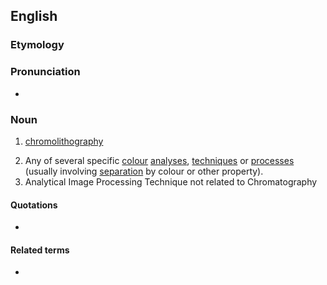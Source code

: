 ==English==

===Etymology===
{{confix|en|chromo|graphy}}

===Pronunciation===
* {{rhymes|en|ɒɡɹəfi}}

===Noun===
{{en-noun|~}}

# {{lb|en|obsolete}} [[chromolithography]]
# Any of several specific [[colour]] [[analysis|analyses]], [[technique]]s or [[process]]es (usually involving [[separation]] by colour or other property).
# Analytical Image Processing Technique not related to Chromatography

====Quotations====
* {{seeCites|en}}

====Related terms====
* {{l|en|chromograph}}